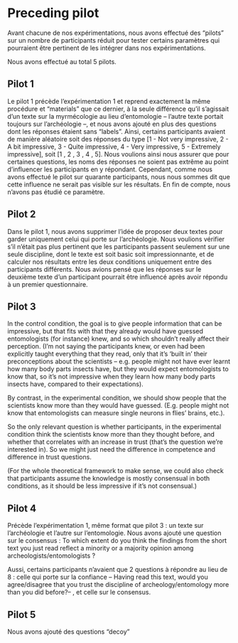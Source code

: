 # Preceding pilot {#pilot}

Avant chacune de nos expérimentations, nous avons effectué des "pilots" sur un nombre de participants réduit pour tester certains paramètres qui pourraient être pertinent de les intégrer dans nos expérimentations.

Nous avons effectué au total 5 pilots.

## Pilot 1 


Le pilot 1 précède l'expérimentation 1 et reprend exactement la même procédure et "materials" que ce dernier, à la seule différence qu'il s'agissait d'un texte sur la myrmécologie au lieu d'entomologie -- l'autre texte portait toujours sur l'archéologie --, et nous avons ajouté en plus des questions dont les réponses étaient sans "labels". Ainsi, certains participants avaient de manière aléatoire soit des réponses du type  [1 - Not very impressive, 2 - A bit impressive, 3 - Quite impressive, 4 - Very impressive, 5 - Extremely impressive], soit [1 , 2 , 3 , 4 , 5]. Nous voulions ainsi nous assurer que pour certaines questions, les noms des réponses ne soient pas extrême au point d'influencer les participants en y répondant. Cependant, comme nous avons effectué le pilot sur quarante participants, nous nous sommes dit que cette influence ne serait pas visible sur les résultats. En fin de compte, nous n'avons pas étudié ce paramètre. 

## Pilot 2 

Dans le pilot 1, nous avons supprimer l'idée de proposer deux textes pour garder uniquement celui qui porte sur l'archéologie. Nous voulions vérifier s'il n'était pas plus pertinent que les participants passent seulement sur une seule discipline, dont le texte est soit basic soit impressionnante, et de calculer nos résultats entre les deux conditions uniquement entre des participants différents. Nous avions pensé que les réponses sur le deuxième texte d'un participant pourrait être influencé après avoir répondu à un premier questionnaire.

## Pilot 3 

In the control condition, the goal is to give people information that can be impressive, but that fits with that they already would have guessed entomologists (for instance) knew, and so which shouldn't really affect their perception. (I'm not saying the participants knew, or even had been explicitly taught everything that they read, only that it's 'built in' their preconceptions about the scientists -- e.g. people might not have ever learnt how many body parts insects have, but they would expect entomologists to know that, so it's not impressive when they learn how many body parts insects have, compared to their expectations).

By contrast, in the experimental condition, we should show people that the scientists know more than they would have guessed. (E.g. people might not know that entomologists can measure single neurons in flies' brains, etc.).

So the only relevant question is whether participants, in the experimental condition think the scientists know more than they thought before, and whether that correlates with an increase in trust (that's the question we're interested in). So we might just need the difference in competence and difference in trust questions.

(For the whole theoretical framework to make sense, we could also check that participants assume the knowledge is mostly consensual in both conditions, as it should be less impressive if it's not consensual.)

## Pilot 4 

Précède l'expérimentation 1, même format que pilot 3 : un texte sur l'archéologie et l'autre sur l'entomologie. Nous avons ajouté une question sur le consensus : To which extent do you think the findings from the short text you just read reflect a minority or a majority opinion among archeologists/entomologists ?

Aussi, certains participants n'avaient que 2 questions à répondre au lieu de 8 : celle qui porte sur la confiance -- Having read this text, would you agree/disagree that you trust the discipline of archeology/entomology more than you did before?-- , et celle sur le consensus.

## Pilot 5 

Nous avons ajouté des questions "decoy" 
